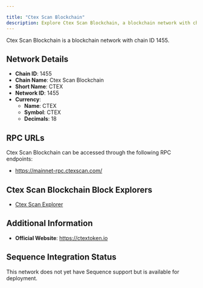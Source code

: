 ```yaml
---

title: "Ctex Scan Blockchain"
description: Explore Ctex Scan Blockchain, a blockchain network with chain ID 1455. Learn about its native currency, CTEX, and how to interact with the network.
---
```




Ctex Scan Blockchain is a blockchain network with chain ID 1455.

## Network Details

- **Chain ID**: 1455
- **Chain Name**: Ctex Scan Blockchain
- **Short Name**: CTEX
- **Network ID**: 1455
- **Currency**: 
  - **Name**: CTEX
  - **Symbol**: CTEX
  - **Decimals**: 18

## RPC URLs

Ctex Scan Blockchain can be accessed through the following RPC endpoints:

- https://mainnet-rpc.ctexscan.com/

## Ctex Scan Blockchain Block Explorers

- [Ctex Scan Explorer](https://ctexscan.com)

## Additional Information

- **Official Website**: https://ctextoken.io

## Sequence Integration Status

This network does not yet have Sequence support but is available for deployment.
